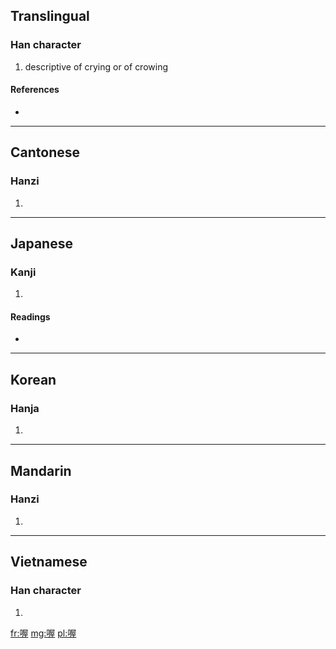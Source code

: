 ==Translingual==

===Han character===
{{Han char|rn=30|rad=口|as=09|sn=12|four=6701<sub>4</sub>|canj=口尸一土 (RSMG)}}

# descriptive of crying or of crowing

====References====
* {{Han ref|kx=0198.240|dkj=03940|dj=0420.120|hdz=10662.120|uh=5594|ud=21908|bh=B3E1|bd=46049}}

----

==Cantonese==

===Hanzi===
{{yue-hanzi|jyut=|y=ak1, o1}}

# {{defn|Cantonese|sort=口09}}

----

==Japanese==

===Kanji===
{{ja-kanji|grade=|rs=口09}}

# {{defn|Japanese|sort=口09}}

====Readings====
* {{ja-readings|on=[[あく]] (aku), [[らく]] (raku), [[おく]] (oku)|kun=}}

----

==Korean==

===Hanja===
{{ko-hanja|hangeul=악|rv=ak|mr=ak}}

# {{defn|Korean|sort=口09}}

----

==Mandarin==

===Hanzi===
{{cmn-hanzi|pin=[[wō]] ([[wo1]])|wg=wo<sup>1</sup>}}

# {{defn|Mandarin|sort=口09}}

----

==Vietnamese==

===Han character===
{{vi-hantu|[[ác]], [[ộc]], [[ọt]], [[ốc]], [[ủ]]|rs=口09}}

# {{defn|Vietnamese|sort=口09}}

[[fr:喔]]
[[mg:喔]]
[[pl:喔]]